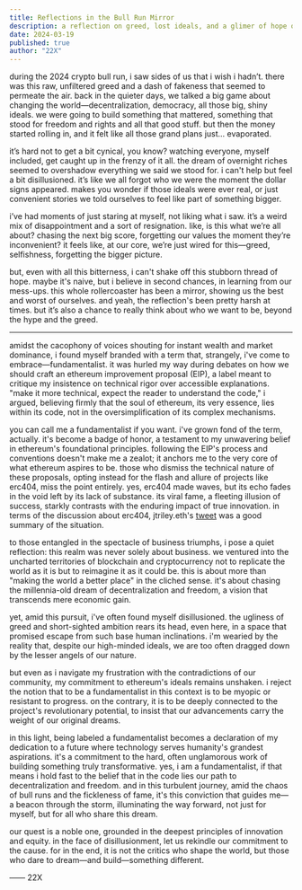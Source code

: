 ```yaml
---
title: Reflections in the Bull Run Mirror
description: a reflection on greed, lost ideals, and a glimer of hope of change in the 2024 crypto frenzy
date: 2024-03-19
published: true
author: "22X"
---
```


during the 2024 crypto bull run, i saw sides of us that i wish i hadn’t. there was this raw, unfiltered greed and a dash of fakeness that seemed to permeate the air. back in the quieter days, we talked a big game about changing the world—decentralization, democracy, all those big, shiny ideals. we were going to build something that mattered, something that stood for freedom and rights and all that good stuff. but then the money started rolling in, and it felt like all those grand plans just... evaporated.

it’s hard not to get a bit cynical, you know? watching everyone, myself included, get caught up in the frenzy of it all. the dream of overnight riches seemed to overshadow everything we said we stood for. i can't help but feel a bit disillusioned. it’s like we all forgot who we were the moment the dollar signs appeared. makes you wonder if those ideals were ever real, or just convenient stories we told ourselves to feel like part of something bigger.

i’ve had moments of just staring at myself, not liking what i saw. it’s a weird mix of disappointment and a sort of resignation. like, is this what we’re all about? chasing the next big score, forgetting our values the moment they’re inconvenient? it feels like, at our core, we’re just wired for this—greed, selfishness, forgetting the bigger picture.

but, even with all this bitterness, i can't shake off this stubborn thread of hope. maybe it's naive, but i believe in second chances, in learning from our mess-ups. this whole rollercoaster has been a mirror, showing us the best and worst of ourselves. and yeah, the reflection's been pretty harsh at times. but it’s also a chance to really think about who we want to be, beyond the hype and the greed.

---

amidst the cacophony of voices shouting for instant wealth and market dominance, i found myself branded with a term that, strangely, i've come to embrace—fundamentalist. it was hurled my way during debates on how we should craft an ethereum improvement proposal (EIP), a label meant to critique my insistence on technical rigor over accessible explanations. "make it more technical, expect the reader to understand the code," i argued, believing firmly that the soul of ethereum, its very essence, lies within its code, not in the oversimplification of its complex mechanisms.

you can call me a fundamentalist if you want. i've grown fond of the term, actually. it's become a badge of honor, a testament to my unwavering belief in ethereum's foundational principles. following the EIP's process and conventions doesn't make me a zealot; it anchors me to the very core of what ethereum aspires to be. those who dismiss the technical nature of these proposals, opting instead for the flash and allure of projects like erc404, miss the point entirely. yes, erc404 made waves, but its echo fades in the void left by its lack of substance. its viral fame, a fleeting illusion of success, starkly contrasts with the enduring impact of true innovation. in terms of the discussion about erc404, jtriley.eth's [tweet](https://twitter.com/jtriley_eth/status/1763981954582528275) was a good summary of the situation.

to those entangled in the spectacle of business triumphs, i pose a quiet reflection: this realm was never solely about business. we ventured into the uncharted territories of blockchain and cryptocurrency not to replicate the world as it is but to reimagine it as it could be. this is about more than "making the world a better place" in the cliched sense. it's about chasing the millennia-old dream of decentralization and freedom, a vision that transcends mere economic gain.

yet, amid this pursuit, i've often found myself disillusioned. the ugliness of greed and short-sighted ambition rears its head, even here, in a space that promised escape from such base human inclinations. i'm wearied by the reality that, despite our high-minded ideals, we are too often dragged down by the lesser angels of our nature.

but even as i navigate my frustration with the contradictions of our community, my commitment to ethereum's ideals remains unshaken. i reject the notion that to be a fundamentalist in this context is to be myopic or resistant to progress. on the contrary, it is to be deeply connected to the project's revolutionary potential, to insist that our advancements carry the weight of our original dreams.

in this light, being labeled a fundamentalist becomes a declaration of my dedication to a future where technology serves humanity's grandest aspirations. it's a commitment to the hard, often unglamorous work of building something truly transformative. yes, i am a fundamentalist, if that means i hold fast to the belief that in the code lies our path to decentralization and freedom. and in this turbulent journey, amid the chaos of bull runs and the fickleness of fame, it's this conviction that guides me—a beacon through the storm, illuminating the way forward, not just for myself, but for all who share this dream.

our quest is a noble one, grounded in the deepest principles of innovation and equity. in the face of disillusionment, let us rekindle our commitment to the cause. for in the end, it is not the critics who shape the world, but those who dare to dream—and build—something different.

<div style={{ textAlign: "right", color: "white" }}>—— 22X</div>
